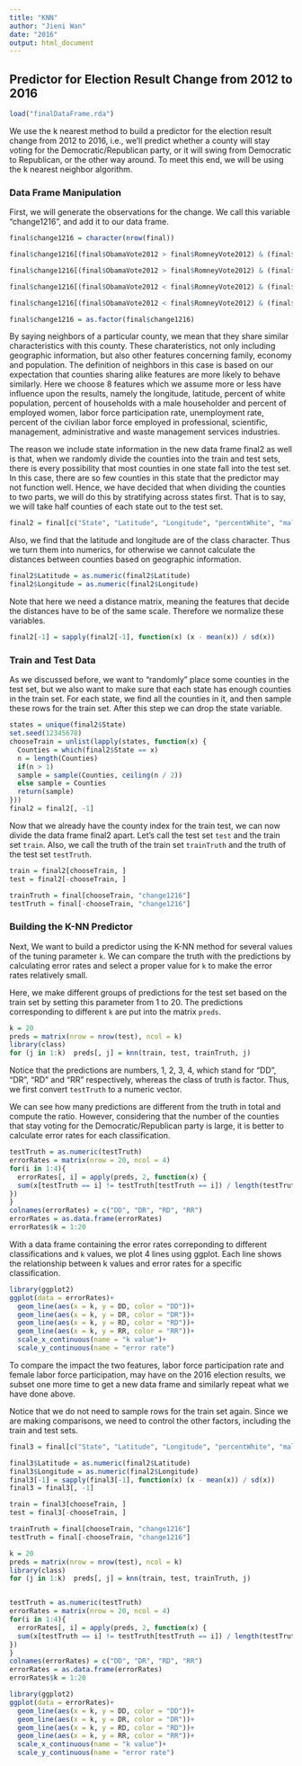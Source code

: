 ---
title: "KNN"
author: "Jieni Wan"
date: "2016"
output: html_document
---
## Predictor for Election Result Change from 2012 to 2016

```{r}
load("finalDataFrame.rda")
```

  We use the k nearest method to build a predictor for the election result change from 2012 to 2016, i.e., we'll predict whether a county will stay voting for the Democratic/Republican party, or it will swing from Democratic to Republican, or the other way around. To meet this end, we will be using the k nearest neighbor algorithm.

### Data Frame Manipulation

  First, we will generate the observations for the change. We call this variable "change1216", and add it to our data frame.
```{r}
final$change1216 = character(nrow(final))

final$change1216[(final$ObamaVote2012 > final$RomneyVote2012) & (final$ClintonVote2016 > final$TrumpVote2016)] = "DD"

final$change1216[(final$ObamaVote2012 > final$RomneyVote2012) & (final$ClintonVote2016 < final$TrumpVote2016)] = "DR"

final$change1216[(final$ObamaVote2012 < final$RomneyVote2012) & (final$ClintonVote2016 > final$TrumpVote2016)] = "RD"

final$change1216[(final$ObamaVote2012 < final$RomneyVote2012) & (final$ClintonVote2016 < final$TrumpVote2016)] = "RR"

final$change1216 = as.factor(final$change1216)
```

  By saying neighbors of a particular county, we mean that they share similar characteristics with this county. These charateristics, not only including geographic information, but also other features concerning family, economy and population. The definition of neighbors in this case is based on our expectation that counties sharing alike features are more likely to behave similarly. Here we choose 8 features which we assume more or less have influence upon the results, namely the longitude, latitude, percent of white population, percent of households with a male householder and percent of employed women, labor force participation rate, unemployment rate, percent of the civilian labor force employed in professional, scientific, management, administrative and waste management services industries.
  
  The reason we include state information in the new data frame final2 as well is that, when we randomly divide the counties into the train and test sets, there is every possibility that most counties in one state fall into the test set. In this case, there are so few counties in this state that the predictor may not function well. Hence, we have decided that when dividing the counties to two parts, we will do this by stratifying across states first. That is to say, we will take half counties of each state out to the test set. 
```{r}
final2 = final[c("State", "Latitude", "Longitude", "percentWhite", "maleHouseholder", "employedWomen", "laborForce", "unemployed", "professionalIndustries")]
```

  Also, we find that the latitude and longitude are of the class character. Thus we turn them into numerics, for otherwise we cannot calculate the distances between counties based on geographic information.
```{r}
final2$Latitude = as.numeric(final2$Latitude)
final2$Longitude = as.numeric(final2$Longitude)
```
  
  Note that here we need a distance matrix, meaning the features that decide the distances have to be of the same scale. Therefore we normalize these variables.
```{r}
final2[-1] = sapply(final2[-1], function(x) (x - mean(x)) / sd(x))
``` 


### Train and Test Data

  As we discussed before, we want to "randomly" place some counties in the test set, but we also want to make sure that each state has enough counties in the train set. For each state, we find all the counties in it, and then sample these rows for the train set. After this step we can drop the state variable.
```{r}
states = unique(final2$State)
set.seed(12345678)
chooseTrain = unlist(lapply(states, function(x) {
  Counties = which(final2$State == x)
  n = length(Counties)
  if(n > 1)
  sample = sample(Counties, ceiling(n / 2))
  else sample = Counties
  return(sample)
}))
final2 = final2[, -1]
```

  Now that we already have the county index for the train test, we can now divide the data frame final2 apart. Let's call the test set `test` and the train set `train`. Also, we call the truth of the train set `trainTruth` and the truth of the test set `testTruth`.
```{r}
train = final2[chooseTrain, ]
test = final2[-chooseTrain, ]

trainTruth = final[chooseTrain, "change1216"]
testTruth = final[-chooseTrain, "change1216"]
```
  
### Building the K-NN Predictor

  Next, We want to build a predictor using the K-NN method for several values of the tuning parameter `k`. We can compare the truth with the predictions by calculating error rates and select a proper value for `k` to make the error rates relatively small.
  
  Here, we make different groups of predictions for the test set based on the train set by setting this parameter from 1 to 20. The predictions corresponding to different `k` are put into the matrix `preds`.  
```{r}
k = 20
preds = matrix(nrow = nrow(test), ncol = k)
library(class)
for (j in 1:k)  preds[, j] = knn(train, test, trainTruth, j)
```

  Notice that the predictions are numbers, 1, 2, 3, 4, which stand for "DD", "DR", "RD" and
"RR" respectively, whereas the class of truth is factor. Thus, we first convert `testTruth` to a numeric vector.

   We can see how many predictions are different from the truth in total and compute the ratio. However, considering that the number of the counties that stay voting for the Democratic/Republican party is large, it is better to calculate error rates for each classification.
```{r}
testTruth = as.numeric(testTruth)
errorRates = matrix(nrow = 20, ncol = 4)
for(i in 1:4){
  errorRates[, i] = apply(preds, 2, function(x) {
  sum(x[testTruth == i] != testTruth[testTruth == i]) / length(testTruth[testTruth == i])
})
}
colnames(errorRates) = c("DD", "DR", "RD", "RR")
errorRates = as.data.frame(errorRates)
errorRates$k = 1:20
```

  With a data frame containing the error rates correponding to different classifications and `k` values, we plot 4 lines using ggplot. Each line shows the relationship between k values and error rates for a specific classification.
```{r}
library(ggplot2)
ggplot(data = errorRates)+
  geom_line(aes(x = k, y = DD, color = "DD"))+
  geom_line(aes(x = k, y = DR, color = "DR"))+
  geom_line(aes(x = k, y = RD, color = "RD"))+
  geom_line(aes(x = k, y = RR, color = "RR"))+
  scale_x_continuous(name = "k value")+
  scale_y_continuous(name = "error rate")
```

  To compare the impact the two features, labor force participation rate and female labor force participation, may have on the 2016 election results, we subset one more time to get a new data frame and similarly repeat what we have done above. 
  
  Notice that we do not need to sample rows for the train set again. Since we are making comparisons, we need to control the other factors, including the train and test sets. 
```{r}
final3 = final[c("State", "Latitude", "Longitude", "percentWhite", "maleHouseholder", "employedWomen", "femaleLaborForce", "unemployed", "professionalIndustries")]

final3$Latitude = as.numeric(final2$Latitude)
final3$Longitude = as.numeric(final2$Longitude)
final3[-1] = sapply(final3[-1], function(x) (x - mean(x)) / sd(x))
final3 = final3[, -1]

train = final3[chooseTrain, ]
test = final3[-chooseTrain, ]

trainTruth = final[chooseTrain, "change1216"]
testTruth = final[-chooseTrain, "change1216"]

k = 20
preds = matrix(nrow = nrow(test), ncol = k)
library(class)
for (j in 1:k)  preds[, j] = knn(train, test, trainTruth, j)


testTruth = as.numeric(testTruth)
errorRates = matrix(nrow = 20, ncol = 4)
for(i in 1:4){
  errorRates[, i] = apply(preds, 2, function(x) {
  sum(x[testTruth == i] != testTruth[testTruth == i]) / length(testTruth[testTruth == i])
})
}
colnames(errorRates) = c("DD", "DR", "RD", "RR")
errorRates = as.data.frame(errorRates)
errorRates$k = 1:20

library(ggplot2)
ggplot(data = errorRates)+
  geom_line(aes(x = k, y = DD, color = "DD"))+
  geom_line(aes(x = k, y = DR, color = "DR"))+
  geom_line(aes(x = k, y = RD, color = "RD"))+
  geom_line(aes(x = k, y = RR, color = "RR"))+
  scale_x_continuous(name = "k value")+
  scale_y_continuous(name = "error rate")
```
